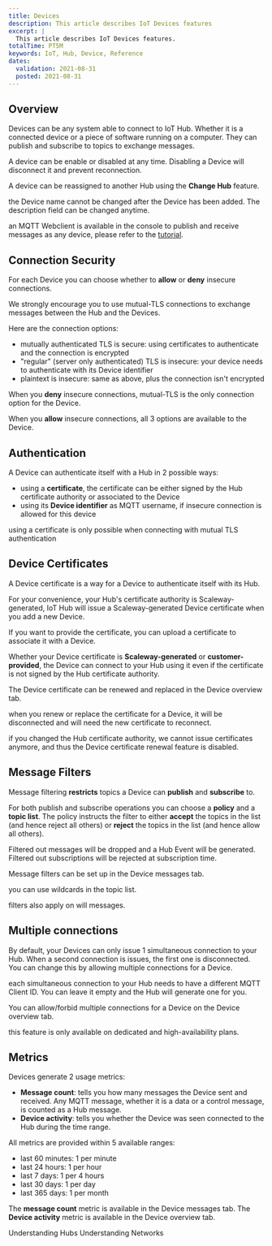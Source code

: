 ```yaml
---
title: Devices
description: This article describes IoT Devices features
excerpt: |
  This article describes IoT Devices features.
totalTime: PT5M
keywords: IoT, Hub, Device, Reference
dates:
  validation: 2021-08-31
  posted: 2021-08-31
---
```

## Overview

Devices can be any system able to connect to IoT Hub. Whether it is a connected device or a piece of software running on a computer. They can publish and subscribe to topics to exchange messages.

A device can be enable or disabled at any time. Disabling a Device will disconnect it and prevent reconnection.

A device can be reassigned to another Hub using the **Change Hub** feature.

<Message type="note">

the Device name cannot be changed after the Device has been added. The description field can be changed anytime.

</Message>

<Message type="tip">

an MQTT Webclient is available in the console to publish and receive messages as any device, please refer to the [tutorial](/iot/iot-hub/how-to/use-mqtt-webclient).

</Message>

## Connection Security

For each Device you can choose whether to **allow** or **deny** insecure connections.

We strongly encourage you to use mutual-TLS connections to exchange messages between the Hub and the Devices.

Here are the connection options:
- mutually authenticated TLS is secure: using certificates to authenticate and the connection is encrypted
- "regular" (server only authenticated) TLS is insecure: your device needs to authenticate with its Device identifier
- plaintext is insecure: same as above, plus the connection isn't encrypted

When you **deny** insecure connections, mutual-TLS is the only connection option for the Device.

When you **allow** insecure connections, all 3 options are available to the Device.

## Authentication

A Device can authenticate itself with a Hub in 2 possible ways:
- using a **certificate**, the certificate can be either signed by the Hub certificate authority or associated to the Device
- using its **Device identifier** as MQTT username, if insecure connection is allowed for this device

<Message type="note">

using a certificate is only possible when connecting with mutual TLS authentication

</Message>

## Device Certificates

A Device certificate is a way for a Device to authenticate itself with its Hub.

For your convenience, your Hub's certificate authority is Scaleway-generated, IoT Hub will issue a Scaleway-generated Device certificate when you add a new Device.

If you want to provide the certificate, you can upload a certificate to associate it with a Device.

Whether your Device certificate is **Scaleway-generated** or **customer-provided**, the Device can connect to your Hub using it even if the certificate is not signed by the Hub certificate authority.

The Device certificate can be renewed and replaced in the Device overview tab.

<Message type="important">

when you renew or replace the certificate for a Device, it will be disconnected and will need the new certificate to reconnect.

</Message>

<Message type="note">

if you changed the Hub certificate authority, we cannot issue certificates anymore, and thus the Device certificate renewal feature is disabled.

</Message>

## Message Filters

Message filtering **restricts** topics a Device can **publish** and **subscribe** to.

For both publish and subscribe operations you can choose a **policy** and a **topic list**. The policy instructs the filter to either **accept** the topics in the list (and hence reject all others) or **reject** the topics in the list (and hence allow all others).

Filtered out messages will be dropped and a Hub Event will be generated. Filtered out subscriptions will be rejected at subscription time.

Message filters can be set up in the Device messages tab.

<Message type="tip">

you can use wildcards in the topic list.

</Message>

<Message type="note">

filters also apply on will messages.

</Message>

## Multiple connections

By default, your Devices can only issue 1 simultaneous connection to your Hub. When a second connection is issues, the first one is disconnected. You can change this by allowing multiple connections for a Device.

<Message type="note">

each simultaneous connection to your Hub needs to have a different MQTT Client ID. You can leave it empty and the Hub will generate one for you.

</Message>

You can allow/forbid multiple connections for a Device on the Device overview tab.

<Message type="requirement">

this feature is only available on dedicated and high-availability plans.

</Message>

## Metrics

Devices generate 2 usage metrics:
- **Message count**: tells you how many messages the Device sent and received. Any MQTT message, whether it is a data or a control message, is counted as a Hub message.
- **Device activity**: tells you whether the Device was seen connected to the Hub during the time range.

All metrics are provided within 5 available ranges:
- last 60 minutes: 1 per minute
- last 24 hours: 1 per hour
- last 7 days: 1 per 4 hours
- last 30 days: 1 per day
- last 365 days: 1 per month

The **message count** metric is available in the Device messages tab. The **Device activity** metric is available in the Device overview tab.

<Navigation title="See Also">
  <PreviousButton to="/iot/iot-hub/reference-content/hubs/">Understanding Hubs</PreviousButton>
  <NextButton to="/iot/iot-hub/reference-content/networks/">Understanding Networks</NextButton>
</Navigation>
